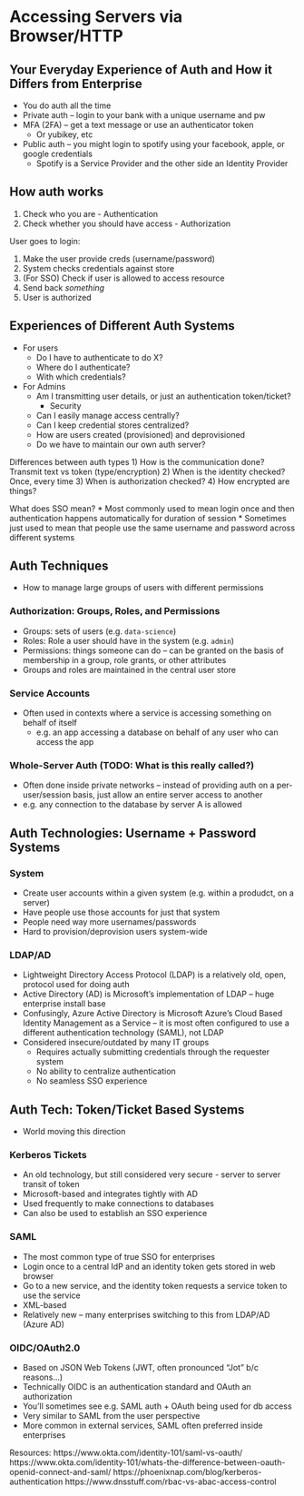 # Accessing Servers via Browser/HTTP {#auth}

## Your Everyday Experience of Auth and How it Differs from Enterprise

* You do auth all the time
* Private auth -- login to your bank with a unique username and pw
* MFA (2FA) -- get a text message or use an authenticator token 
  * Or yubikey, etc
* Public auth -- you might login to spotify using your facebook, apple, or google credentials
  * Spotify is a Service Provider and the other side an Identity Provider

## How auth works
1) Check who you are - Authentication
2) Check whether you should have access - Authorization
 
User goes to login:

1) Make the user provide creds (username/password)
2) System checks credentials against store
3) (For SSO) Check if user is allowed to access resource
4) Send back *something*
5) User is authorized

## Experiences of Different Auth Systems
* For users 
  * Do I have to authenticate to do X?
  * Where do I authenticate?
  * With which credentials? 
 
* For Admins
  * Am I transmitting user details, or just an authentication token/ticket?
    * Security
  * Can I easily manage access centrally?
  * Can I keep credential stores centralized?
  * How are users created (provisioned) and deprovisioned
  * Do we have to maintain our own auth server?
  
 
Differences between auth types
1) How is the communication done? Transmit text vs token (type/encryption)
2) When is the identity checked? Once, every time
3) When is authorization checked? 
4) How encrypted are things?

What does SSO mean?
* Most commonly used to mean login once and then authentication happens automatically for duration of session
* Sometimes just used to mean that people use the same username and password across different systems

## Auth Techniques

* How to manage large groups of users with different permissions

### Authorization: Groups, Roles, and Permissions

* Groups: sets of users (e.g. `data-science`)
* Roles: Role a user should have in the system (e.g. `admin`)
* Permissions: things someone can do -- can be granted on the basis of membership in a group, role grants, or other attributes
* Groups and roles are maintained in the central user store
 

### Service Accounts

* Often used in contexts where a service is accessing something on behalf of itself
  * e.g. an app accessing a database on behalf of any user who can access the app
  
### Whole-Server Auth (TODO: What is this really called?)

* Often done inside private networks -- instead of providing auth on a per-user/session basis, just allow an entire server access to another
* e.g. any connection to the database by server A is allowed

## Auth Technologies: Username + Password Systems

### System

* Create user accounts within a given system (e.g. within a produdct, on a server)
* Have people use those accounts for just that system
* People need  way more usernames/passwords
* Hard to provision/deprovision users system-wide

### LDAP/AD

* Lightweight Directory Access Protocol (LDAP) is a relatively old, open, protocol used for doing auth
* Active Directory (AD) is Microsoft's implementation of LDAP -- huge enterprise install base
* Confusingly, Azure Active Directory is Microsoft Azure's Cloud Based Identity Management as a Service -- it is most often configured to use a different authentication technology (SAML), not LDAP
* Considered insecure/outdated by many IT groups
  * Requires actually submitting credentials through the requester system
  * No ability to centralize authentication
  * No seamless SSO experience

## Auth Tech: Token/Ticket Based Systems

* World moving this direction

### Kerberos Tickets

* An old technology, but still considered very secure - server to server transit of token
* Microsoft-based and integrates tightly with AD
* Used frequently to make connections to databases
* Can also be used to establish an SSO experience

### SAML

* The most common type of true SSO for enterprises
* Login once to a central IdP and an identity token gets stored in web browser
* Go to a new service, and the identity token requests a service token to use the service
* XML-based
* Relatively new -- many enterprises switching to this from LDAP/AD (Azure AD)

### OIDC/OAuth2.0

* Based on JSON Web Tokens (JWT, often pronounced "Jot" b/c reasons...)
* Technically OIDC is an authentication standard and OAuth an authorization
* You'll sometimes see e.g. SAML auth + OAuth being used for db access
* Very similar to SAML from the user perspective
* More common in external services, SAML often preferred inside enterprises

Resources:
https://www.okta.com/identity-101/saml-vs-oauth/
https://www.okta.com/identity-101/whats-the-difference-between-oauth-openid-connect-and-saml/
https://phoenixnap.com/blog/kerberos-authentication
https://www.dnsstuff.com/rbac-vs-abac-access-control 
